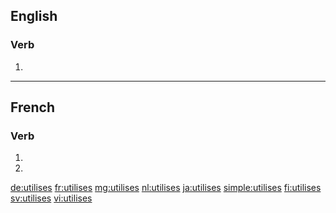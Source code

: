 {{also|utilisés}}
==English==

===Verb===
{{head|en|verb form}}

# {{en-third-person singular of|utilise}}

----

==French==

===Verb===
{{fr-verb-form}}

# {{inflection of|utiliser||2|s|pres|indc|lang=fr}}
# {{inflection of|utiliser||2|s|pres|subj|lang=fr}}

[[de:utilises]]
[[fr:utilises]]
[[mg:utilises]]
[[nl:utilises]]
[[ja:utilises]]
[[simple:utilises]]
[[fi:utilises]]
[[sv:utilises]]
[[vi:utilises]]